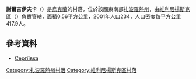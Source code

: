 {{coord|47|58|55|N|35|13|29|E|scale:30000|display=title}}

'''謝爾吉伊夫卡'''（{{lang-uk|Сергіївка}}）是[[烏克蘭|烏克蘭]]的村落，位於該國東南部[[扎波羅熱州|扎波羅熱州]]，由[[維利尼揚斯克區|維利尼揚斯克區]]（{{lang|uk|Вільнянський район}}）負責管轄，面積0.56平方公里，2001年人口234，人口密度每平方公里417.9人。

==參考資料==
* [http://gska2.rada.gov.ua/pls/z7502/A005?rdat1=02.01.2008&rf7571=12127 Сергіївка]{{dead link|date=2018年4月 |bot=InternetArchiveBot |fix-attempted=yes }}

[[Category:扎波羅熱州村落|Category:扎波羅熱州村落]]
[[Category:維利尼揚斯克區村落|Category:維利尼揚斯克區村落]]


{{Zaporizhia-geo-stub}}